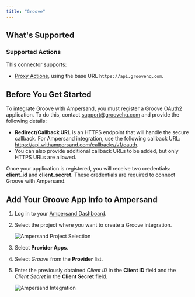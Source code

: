 ```yaml
---
title: "Groove"
---
```


## What's Supported

### Supported Actions

This connector supports:
- [Proxy Actions](/define-integrations/proxy-actions), using the base URL `https://api.groovehq.com`.

## Before You Get Started

To integrate Groove with Ampersand, you must register a Groove OAuth2 application. To do this, contact support@groovehq.com and provide the following details:

- **Redirect/Callback URL** is an HTTPS endpoint that will handle the secure callback. For Ampersand integration, use the following callback URL: https://api.withampersand.com/callbacks/v1/oauth.
- You can also provide additional callback URLs to be added, but only HTTPS URLs are allowed.

Once your application is registered, you will receive two credentials: **client_id** and **client_secret.** These credentials are required to connect Groove with Ampersand.

## Add Your Groove App Info to Ampersand

1. Log in to your [Ampersand Dashboard](https://dashboard.withampersand.com).

2. Select the project where you want to create a Groove integration.

   ![Ampersand Project Selection](/images/provider-guides/31a6a12-Ampersand.png)

3. Select **Provider Apps**.

4. Select _Groove_ from the **Provider** list.

5. Enter the previously obtained _Client ID_ in the **Client ID** field and the _Client Secret_ in the **Client Secret** field.

   ![Ampersand Integration](/images/provider-guides/groove.gif)